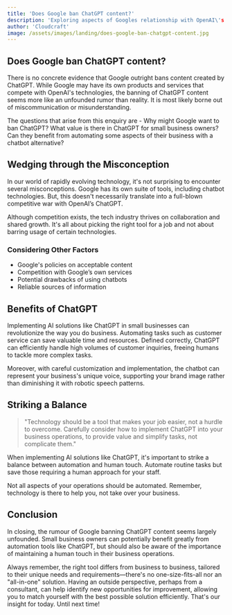 ```yaml
---
title: 'Does Google ban ChatGPT content?'
description: 'Exploring aspects of Googles relationship with OpenAI\'s Chatbot, GPT-3.'
author: 'Cloudcraft'
image: /assets/images/landing/does-google-ban-chatgpt-content.jpg
---
```


## Does Google ban ChatGPT content?

There is no concrete evidence that Google outright bans content created by ChatGPT. While Google may have its own products and services that compete with OpenAI's technologies, the banning of ChatGPT content seems more like an unfounded rumor than reality. It is most likely borne out of miscommunication or misunderstanding.

The questions that arise from this enquiry are - Why might Google want to ban ChatGPT? What value is there in ChatGPT for small business owners? Can they benefit from automating some aspects of their business with a chatbot alternative?

<ServicesBlurb />

## Wedging through the Misconception

In our world of rapidly evolving technology, it's not surprising to encounter several misconceptions. Google has its own suite of tools, including chatbot technologies. But, this doesn't necessarily translate into a full-blown competitive war with OpenAI’s ChatGPT.

Although competition exists, the tech industry thrives on collaboration and shared growth. It's all about picking the right tool for a job and not about barring usage of certain technologies.

### Considering Other Factors

 * Google's policies on acceptable content
 * Competition with Google’s own services
 * Potential drawbacks of using chatbots
 * Reliable sources of information 

## Benefits of ChatGPT

Implementing AI solutions like ChatGPT in small businesses can revolutionize the way you do business. Automating tasks such as customer service can save valuable time and resources. Defined correctly, ChatGPT can efficiently handle high volumes of customer inquiries, freeing humans to tackle more complex tasks.

Moreover, with careful customization and implementation, the chatbot can represent your business's unique voice, supporting your brand image rather than diminishing it with robotic speech patterns.

<GetStartedBlurb />

## Striking a Balance

<blockquote>
"Technology should be a tool that makes your job easier, not a hurdle to overcome. Carefully consider how to implement ChatGPT into your business operations, to provide value and simplify tasks, not complicate them."
</blockquote>

When implementing AI solutions like ChatGPT, it's important to strike a balance between automation and human touch. Automate routine tasks but save those requiring a human approach for your staff.

Not all aspects of your operations should be automated. Remember, technology is there to help you, not take over your business.

## Conclusion

In closing, the rumour of Google banning ChatGPT content seems largely unfounded. Small business owners can potentially benefit greatly from automation tools like ChatGPT, but should also be aware of the importance of maintaining a human touch in their business operations. 

Always remember, the right tool differs from business to business, tailored to their unique needs and requirements—there's no one-size-fits-all nor an "all-in-one" solution. Having an outside perspective, perhaps from a consultant, can help identify new opportunities for improvement, allowing you to match yourself with the best possible solution efficiently. That's our insight for today. Until next time!